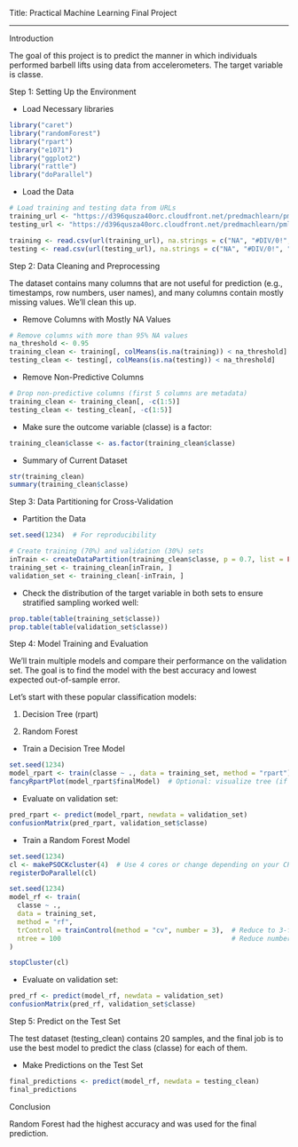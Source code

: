 Title: Practical Machine Learning Final Project

**************************************************************************
Introduction

The goal of this project is to predict the manner in which individuals performed barbell lifts using data from accelerometers. The target variable is classe.

Step 1: Setting Up the Environment

- Load Necessary libraries
```{r}
library("caret")
library("randomForest")
library("rpart")
library("e1071")
library("ggplot2")
library("rattle")
library("doParallel")
```

- Load the Data
```{r}
# Load training and testing data from URLs
training_url <- "https://d396qusza40orc.cloudfront.net/predmachlearn/pml-training.csv"
testing_url <- "https://d396qusza40orc.cloudfront.net/predmachlearn/pml-testing.csv"

training <- read.csv(url(training_url), na.strings = c("NA", "#DIV/0!", ""))
testing <- read.csv(url(testing_url), na.strings = c("NA", "#DIV/0!", ""))
```

Step 2: Data Cleaning and Preprocessing

The dataset contains many columns that are not useful for prediction (e.g., timestamps, row numbers, user names), and many columns contain mostly missing values. We’ll clean this up.

- Remove Columns with Mostly NA Values
```{r}
# Remove columns with more than 95% NA values
na_threshold <- 0.95
training_clean <- training[, colMeans(is.na(training)) < na_threshold]
testing_clean <- testing[, colMeans(is.na(testing)) < na_threshold]
```

- Remove Non-Predictive Columns
```{r}
# Drop non-predictive columns (first 5 columns are metadata)
training_clean <- training_clean[, -c(1:5)]
testing_clean <- testing_clean[, -c(1:5)]
```

- Make sure the outcome variable (classe) is a factor:
```{r}
training_clean$classe <- as.factor(training_clean$classe)

```

- Summary of Current Dataset
```{r}
str(training_clean)
summary(training_clean$classe)

```


Step 3: Data Partitioning for Cross-Validation

- Partition the Data
```{r}
set.seed(1234)  # For reproducibility

# Create training (70%) and validation (30%) sets
inTrain <- createDataPartition(training_clean$classe, p = 0.7, list = FALSE)
training_set <- training_clean[inTrain, ]
validation_set <- training_clean[-inTrain, ]

```

- Check the distribution of the target variable in both sets to ensure stratified sampling worked well:
```{r}
prop.table(table(training_set$classe))
prop.table(table(validation_set$classe))
```


Step 4: Model Training and Evaluation

We'll train multiple models and compare their performance on the validation set. The goal is to find the model with the best accuracy and lowest expected out-of-sample error.

Let’s start with these popular classification models:

1. Decision Tree (rpart)

2. Random Forest

- Train a Decision Tree Model
```{r}
set.seed(1234)
model_rpart <- train(classe ~ ., data = training_set, method = "rpart")
fancyRpartPlot(model_rpart$finalModel)  # Optional: visualize tree (if rattle package installed)

```

- Evaluate on validation set:
```{r}
pred_rpart <- predict(model_rpart, newdata = validation_set)
confusionMatrix(pred_rpart, validation_set$classe)
```

- Train a Random Forest Model
```{r}
set.seed(1234)
cl <- makePSOCKcluster(4)  # Use 4 cores or change depending on your CPU
registerDoParallel(cl)

set.seed(1234)
model_rf <- train(
  classe ~ ., 
  data = training_set, 
  method = "rf", 
  trControl = trainControl(method = "cv", number = 3),  # Reduce to 3-fold CV
  ntree = 100                                           # Reduce number of trees
)

stopCluster(cl)

```

- Evaluate on validation set:
```{r}
pred_rf <- predict(model_rf, newdata = validation_set)
confusionMatrix(pred_rf, validation_set$classe)
```


Step 5: Predict on the Test Set

The test dataset (testing_clean) contains 20 samples, and the final job is to use the best model to predict the class (classe) for each of them.

- Make Predictions on the Test Set
```{r}
final_predictions <- predict(model_rf, newdata = testing_clean)
final_predictions
```


Conclusion

Random Forest had the highest accuracy and was used for the final prediction.

